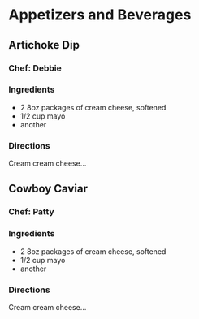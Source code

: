 # Appetizers and Beverages {#appetizers}

## Artichoke Dip

### Chef: Debbie

### Ingredients
- 2 8oz packages of cream cheese, softened
- 1/2 cup mayo
- another

### Directions
Cream cream cheese...

## Cowboy Caviar

### Chef: Patty

### Ingredients
- 2 8oz packages of cream cheese, softened
- 1/2 cup mayo
- another

### Directions
Cream cream cheese...
